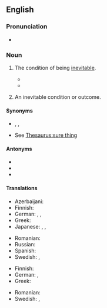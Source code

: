 ==English==

===Pronunciation===
* {{IPA|en|/ɪˌnɛvɪtəˈbɪlɪti/}}

===Noun===
{{en-noun|~}}

# {{lb|en|uncountable}} The condition of being [[inevitable]].
#* {{quote-journal|en|year=1941|month=August|author=C. Hamilton Ellis|title=The English Station|journal=Railway Magazine|page=358|text=Now, cramped and outclassed as Euston has become, rebuilding hangs over it with an awful '''inevitability'''.}}
#* {{quote-web|en|work=BBC Sport|author=Phil McNulty|date=14 October 2020|title=England 0-1 Denmark: 'Harry Maguire looked devoid of confidence in Nations League loss'|url=https://www.bbc.com/sport/football/54549087|passage=Manchester United's 27-year-old captain cut a distracted and chaotic figure as he endured a personal nightmare, its conclusion with a red card carrying an air of '''inevitability''' from the moment he recklessly launched himself at Yussuf Poulsen to pick up an early yellow.}}
# {{lb|en|countable}} An inevitable condition or outcome.

====Synonyms====
* {{sense|condition of being inevitable}} {{l|en|certainty}}, {{l|en|inescapableness}}, {{l|en|necessity}}
* {{sense|something inevitable}} See [[Thesaurus:sure thing]]

====Antonyms====
* {{l|en|evitability}}
* {{l|en|impossibility}}
* {{l|en|contingency}}

====Translations====
{{trans-top|the condition of being inevitable}}
* Azerbaijani: {{t|az|qaçılmazlıq}}
* Finnish: {{t+|fi|väistämättömyys}}
* German: {{t|de|Unvermeidlichkeit}}, {{t|de|Zwangsläufigkeit |f}}, {{t|de|Unausweichlichkeit|f}}
* Greek: {{t+|el|αναπόφευκτο|n}}
* Japanese: {{t+|ja|不可避|tr=fukahi}}, {{t+|ja|必然|tr=hitsuzen}}, {{t|ja|必然性|tr=hitsuzensei}}
{{trans-mid}}
* Romanian: {{t+|ro|inevitabilitate}}
* Russian: {{t+|ru|неизбе́жность|f}}
* Spanish: {{t|es|inevitabilidad}}
* Swedish: {{t+|sv|oundviklighet|c}}, {{t+|sv|ofrånkomlighet|c}}
{{trans-bottom}}

{{trans-top|an inevitable condition or outcome}}
* Finnish: {{t+|fi|väistämättömyys}}
* German: {{t|de|Zwangsläufigkeit |f}}, {{t|de|Unausweichlichkeit|f}}
* Greek: {{t+|el|αναπόφευκτο|n}}
{{trans-mid}}
* Romanian: {{t+|ro|inevitabilitate|f}}
* Swedish: {{t+|sv|oundviklighet|c}}, {{t+|sv|ofrånkomlighet|c}}
{{trans-bottom}}